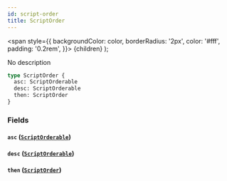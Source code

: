 ```yaml
---
id: script-order
title: ScriptOrder
---
```


<span
style={{
      backgroundColor: color,
      borderRadius: '2px',
      color: '#fff',
      padding: '0.2rem',
    }}>
{children}
</span>
);

No description

```graphql
type ScriptOrder {
  asc: ScriptOrderable
  desc: ScriptOrderable
  then: ScriptOrder
}
```

### Fields

#### `asc` ([`ScriptOrderable`](/docs/schema/enums/script-orderable))

#### `desc` ([`ScriptOrderable`](/docs/schema/enums/script-orderable))

#### `then` ([`ScriptOrder`](/docs/schema/inputs/script-order))

